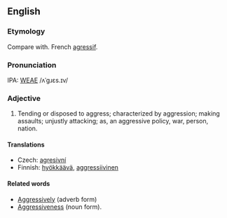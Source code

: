 ==English==
===Etymology===
Compare with. French [[agressif]].

===Pronunciation===
IPA: [[WEAE]] /ʌˈgɹɛs.ɪv/

===Adjective===
#Tending or disposed to aggress; characterized by aggression; making assaults; unjustly attacking; as, an aggressive  policy, war, person, nation.

====Translations====

*Czech: [[agresivní]]
*Finnish: [[hyökkäävä]], [[aggressiivinen]]

====Related words====

*[[Aggressively]] (adverb form) 
*[[Aggressiveness]] (noun form).